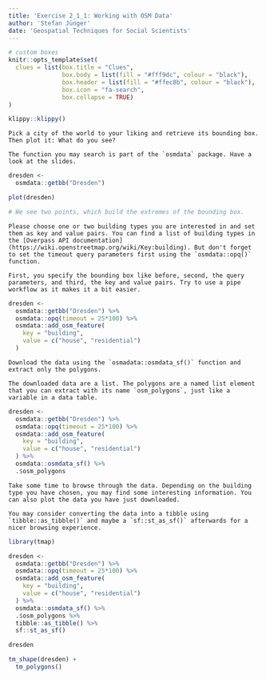 ```yaml
---
title: 'Exercise 2_1_1: Working with OSM Data'
author: 'Stefan Jünger'
date: 'Geospatial Techniques for Social Scientists'
---
```


```r
# custom boxes
knitr::opts_template$set(
  clues = list(box.title = "Clues",
               box.body = list(fill = "#fff9dc", colour = "black"),
               box.header = list(fill = "#ffec8b", colour = "black"),
               box.icon = "fa-search",
               box.collapse = TRUE)
)
```

```r
klippy::klippy()
```

```block
Pick a city of the world to your liking and retrieve its bounding box. Then plot it: What do you see?
```

```block
The function you may search is part of the `osmdata` package. Have a look at the slides.
```

```r
dresden <-
  osmdata::getbb("Dresden")

plot(dresden)

# We see two points, which build the extremes of the bounding box.
```


```block
Please choose one or two building types you are interested in and set them as key and value pairs. You can find a list of building types in the [Overpass API documentation](https://wiki.openstreetmap.org/wiki/Key:building). But don't forget to set the timeout query parameters first using the `osmdata::opq()` function.
```

```block
First, you specify the bounding box like before, second, the query parameters, and third, the key and value pairs. Try to use a pipe workflow as it makes it a bit easier.
```

```r
dresden <-
  osmdata::getbb("Dresden") %>% 
  osmdata::opq(timeout = 25*100) %>% 
  osmdata::add_osm_feature(
    key = "building", 
    value = c("house", "residential")
  )
```


```block
Download the data using the `osmadata::osmdata_sf()` function and extract only the polygons. 
```

```block
The downloaded data are a list. The polygons are a named list element that you can extract with its name `osm_polygons`, just like a variable in a data table.
```

```r
dresden <-
  osmdata::getbb("Dresden") %>% 
  osmdata::opq(timeout = 25*100) %>% 
  osmdata::add_osm_feature(
    key = "building", 
    value = c("house", "residential")
  ) %>% 
  osmdata::osmdata_sf() %>% 
  .$osm_polygons
```


```block
Take some time to browse through the data. Depending on the building type you have chosen, you may find some interesting information. You can also plot the data you have just downloaded.
```

```block
You may consider converting the data into a tibble using `tibble::as_tibble()` and maybe a `sf::st_as_sf()` afterwards for a nicer browsing experience.
```

```r
library(tmap)

dresden <-
  osmdata::getbb("Dresden") %>% 
  osmdata::opq(timeout = 25*100) %>% 
  osmdata::add_osm_feature(
    key = "building", 
    value = c("house", "residential")
  ) %>% 
  osmdata::osmdata_sf() %>% 
  .$osm_polygons %>% 
  tibble::as_tibble() %>% 
  sf::st_as_sf()

dresden

tm_shape(dresden) +
  tm_polygons()
```


